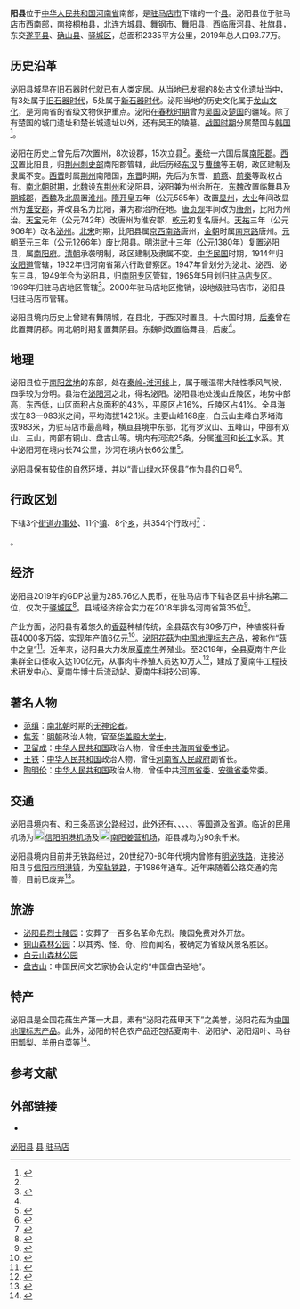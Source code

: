 {{Infobox China County
| county =泌阳县
| Photo =
| Photoname=
| Oldname = 比阳
| nameorigin = 位于泌水之北
| map =
| map size =
| Pinyin =bì yáng xiàn
| Belong =[[河南省|河南省]][[驻马店市|驻马店市]]
| Types = [[县|县]]
| admincode = 411726
| founded = 
| neighbor = [[方城县|方城县]]、[[舞阳县|舞阳县]]、[[舞钢市|舞钢市]]、[[遂平县|遂平县]]、[[驿城区|驿城区]]、[[确山县|确山县]]、[[桐柏县|桐柏县]]、[[唐河县|唐河县]]、[[社旗县|社旗县]]
| seat =[[泌水街道|泌水街道]]
| officerTitle = 县委书记
| officer = 张树营
| officerTitle2 = 县长
| officer2 = 魏华伟
| division = 22
| town= 8
| township = 11
| subdistrict = 3
| dialect= 中原官话
| post code= 463000
| phone code =  396
| carlicense = 豫Q
| coordinate = 
| area =2335
| area land =
| area water =
| census yr = 2019
| pop =93.77万<ref name=stat>{{cite book |author1=河南省统计局 |title=河南统计年鉴2020 |publisher=中国统计出版社 |location=北京 |accessdate=2021-04-25}}</ref>
| density =
| GDP =285.76亿<ref name=stat />
| GDPPC = 42,338<ref name=stat />
| GDP_as_of = 2019
| web =http://www.biyang.gov.cn/
| web_title  = 泌阳县人民政府
}}

'''{{ruby-py|泌|-{zh-cn:bì;zh-tw:ㄅㄧˋ;zh-hk:bat<sup>6</sup>}-}}阳县'''位于[[中华人民共和国|中华人民共和国]][[河南省|河南省]]南部，是[[驻马店市|驻马店市]]下辖的一个[[县_(中华人民共和国)|县]]。泌阳县位于驻马店市西南部，南接[[桐柏县|桐柏县]]，北连[[方城县|方城县]]、[[舞钢市|舞钢市]]、[[舞阳县|舞阳县]]，西临[[唐河县|唐河县]]、[[社旗县|社旗县]]，东交[[遂平县|遂平县]]、[[确山县|确山县]]、[[驿城区|驿城区]]，总面积2335平方公里，2019年总人口93.77万。

== 历史沿革 ==
泌阳县域早在[[旧石器时代|旧石器时代]]就已有人类定居。从当地已发掘的8处古文化遗址当中，有3处属于[[旧石器时代|旧石器时代]]，5处属于[[新石器时代|新石器时代]]。泌阳当地的历史文化属于[[龙山文化|龙山文化]]，是河南省的省级文物保护重点。泌阳在[[春秋时期|春秋时期]]曾为[[吴国|吴国]]及[[楚国|楚国]]的疆域。除了有楚国的城门遗址和楚长城遗址以外，还有吴王的陵墓。[[战国时期|战国时期]]分属楚国与[[韩国_(战国)|韩国]]<ref name=his1>{{cite web |title=泌阳概括 |url=http://www.biyang.gov.cn/home/index/columnList/columnID/11 |website=泌阳县人民政府 |accessdate=2021-04-06}}</ref>。

泌阳在历史上曾先后7次置州，8次设郡，15次立县<ref name=his1 />。[[秦朝|秦]]统一六国后属[[南阳郡|南阳郡]]。[[西汉|西汉]]置比阳县，归[[荆州刺史部|荆州刺史部]]南阳郡管辖，此后历经[[东汉|东汉]]与[[曹魏|曹魏]]等王朝，政区建制及隶属不变。[[西晋|西晋]]时属[[荆州_(古代)|荆州]]南阳国，[[东晋|东晋]]时期，先后为东晋、[[前燕|前燕]]、[[前秦|前秦]]等政权占有。[[南北朝时期|南北朝时期]]，[[北魏|北魏]]设[[东荆州|东荆州]]和泌阳县，泌阳兼为州治所在。[[东魏|东魏]]改置临舞县及[[期城郡|期城郡]]，[[西魏|西魏]]及[[北周|北周]]置[[淮州_(554年)|淮州]]。[[隋朝|隋]][[开皇|开皇]]五年（公元585年）改置[[显州_(隋朝)|显州]]，[[大业_(年号)|大业]]年间改显州为[[淮安郡_(隋朝)|淮安郡]]，并改县名为比阳，兼为郡治所在地。[[唐朝|唐]][[贞观|贞观]]年间改为[[唐州_(唐朝)|唐州]]，比阳为州治。[[天宝_(唐朝)|天宝]]元年（公元742年）改唐州为淮安郡，[[乾元_(唐朝)|乾元]]初复名唐州。[[天祐_(唐朝)|天祐]]三年（公元906年）改名[[泌州|泌州]]。[[北宋|北宋]]时期，比阳县属[[京西南路|京西南路]]唐州，[[金朝|金朝]]时属[[南京路_(金朝)|南京路]]唐州。[[元朝|元朝]][[至元_(忽必烈)|至元]]三年（公元1266年）废比阳县。[[明朝|明]][[洪武|洪武]]十三年（公元1380年）复置泌阳县，属[[南阳府|南阳府]]。[[清朝|清朝]]承袭明制，政区建制及隶属不变。[[中华民国|中华民国]]时期，1914年归[[汝阳道|汝阳道]]管辖，1932年归河南省第六行政督察区。1947年曾划分为泌北、泌西、泌东三县，1949年合为泌阳县，归[[南阳专区|南阳专区]]管辖，1965年5月划归[[驻马店专区|驻马店专区]]。1969年归驻马店地区管辖<ref name=his2>{{cite book |author1=河南省地方史志编纂委员会 |title=河南省志：区域建置志 地貌山河志 |date=1994-11 |publisher=河南人民出版社 |location=郑州 |accessdate=2021-04-27}}</ref>。2000年驻马店地区撤销，设地级驻马店市，泌阳县归驻马店市管辖。

泌阳县境内历史上曾建有舞阴城，在县北，于西汉时置县。十六国时期，[[后秦|后秦]]曾在此置舞阴郡。南北朝时期复置舞阴县。东魏时改置临舞县，后废<ref name=his2 />。

== 地理 ==
泌阳县位于[[南阳盆地|南阳盆地]]的东部，处在[[秦岭-淮河线|秦岭-淮河线]]上，属于暖温带大陆性季风气候，四季较为分明。县治在[[泌阳河|泌阳河]]之北，得名泌阳。泌阳县地处浅山丘陵区，地势中部高，东西低，山区面积占总面积的43%，平原区占16%，丘陵区占41%。全县海拔在83—983米之间，平均海拔142.1米。主要山峰168座，白云山主峰白茅堵海拔983米，为驻马店市最高峰，横亘县境中东部，北有罗汉山、五峰山，中部有双山、三山，南部有铜山、盘古山等。境内有河流25条，分属[[淮河|淮河]]和[[长江|长江]]水系。其中泌阳河在境内长74公里，沙河在境内长66公里<ref name=sz>{{cite book |author1=河南省地方史志编委会 |title=河南省志：市地县概况 |date=1995-08 |publisher=河南人民出版社 |location=郑州 |accessdate=2021-04-28}}</ref>。

泌阳县保有较佳的自然环境，并以“青山绿水环保县”作为县的口号<ref name="countywebsite">{{cite web|url=http://202.102.233.134/xqzx/by/bymain.htm|title=中国驻马店泌阳|accessdate=2009-04-07|deadurl=yes|archiveurl=https://web.archive.org/web/20070928220856/http://202.102.233.134/xqzx/by/bymain.htm|archivedate=2007-09-28}}</ref>。

== 行政区划 ==
{{PAGENAMEBASE}}下辖3个[[街道办事处|街道办事处]]、11个[[行政建制镇|镇]]、8个[[乡_(中华人民共和国)|乡]]，共354个行政村<ref>{{PRC admin/ref sgc|41/17/26}}</ref>：

{{PRC admin/children|41/17/26}}。

== 经济 ==
泌阳县2019年的GDP总量为285.76亿人民币，在驻马店市下辖各区县中排名第二位，仅次于[[驿城区|驿城区]]<ref>{{cite web |title=驻马店市2019年1-12月各县区主要统计数据 |url=https://www.zhumadian.gov.cn/html/site_gov/articles/202004/104968.html |accessdate=2020-09-04 |archive-date=2020-08-10 |archive-url=https://web.archive.org/web/20200810055832/https://www.zhumadian.gov.cn/html/site_gov/articles/202004/104968.html |dead-url=no }}</ref>。县域经济综合实力在2018年排名河南省第35位<ref>{{cite web |title=经济发展 |url=http://www.biyang.gov.cn/home/index/columnList/columnID/14 |website=泌阳县人民政府 |accessdate=2021-04-06}}</ref>。

产业方面，泌阳县有着悠久的[[香菇|香菇]]种植传统，全县菇农有30多万户，种植袋料香菇4000多万袋，实现年产值6亿元<ref>{{cite news |title=河南泌阳5位农民出国当起香菇种植“洋师傅” |url=https://m.sohu.com/n/448410698/ |accessdate=2020-09-04 |date=2020-05-09}}</ref>。[[泌阳花菇|泌阳花菇]]为[[中国地理标志产品|中国地理标志产品]]，被称作“菇中之皇”<ref>{{cite web |title=泌阳花菇 |url=http://www.cpgi.org.cn/?c=index&a=detail&cataid=15&id=658 |website=地理标志网 |accessdate=2020-09-04 |archive-date=2021-04-23 |archive-url=https://web.archive.org/web/20210423013202/http://www.cpgi.org.cn/?c=index&a=detail&cataid=15&id=658 |dead-url=no }}</ref>。近年来，泌阳县大力发展[[夏南牛|夏南牛]]养殖业。至2019年，全县夏南牛产业集群全口径收入达100亿元，从事肉牛养殖人员达10万人<ref>{{cite news |title=驻马店泌阳县强力推进夏南牛产业集聚发展 |url=https://www.thepaper.cn/newsDetail_forward_5008281 |accessdate=2020-09-04 |date=2019-11-20 |archive-date=2021-04-18 |archive-url=https://web.archive.org/web/20210418190735/https://www.thepaper.cn/newsDetail_forward_5008281 |dead-url=no }}</ref>，建成了夏南牛工程技术研发中心、夏南牛博士后流动站、夏南牛科技公司等。

== 著名人物 ==
* [[范缜|范缜]]：[[南北朝|南北朝]]时期的[[无神论者|无神论者]]。
* [[焦芳|焦芳]]：[[明朝|明朝]]政治人物，官至[[华盖殿大学士|华盖殿大学士]]。
* [[卫留成|卫留成]]：[[中华人民共和国|中华人民共和国]]政治人物，曾任[[中国共产党海南省委员会|中共海南省委书记]]。
* [[王铁_(1957年)|王铁]]：[[中华人民共和国|中华人民共和国]]政治人物，曾任[[河南省人民政府|河南省人民政府]]副省长。
* [[陶明伦|陶明伦]]：[[中华人民共和国|中华人民共和国]]政治人物，曾任中共[[中国共产党河南省委员会|河南省委]]、[[中国共产党安徽省委员会|安徽省委]]常委。

== 交通 ==
泌阳县境内有{{China Expwy Name|G0421}}、{{China Expwy Name|G40}}和{{China Expwy Name|S38|P=Henan}}三条高速公路经过，此外还有{{中国国道名|240}}、{{中国省道名|330|P=河南}}、{{中国省道名|331|P=河南}}、{{中国省道名|332|P=河南}}、{{中国省道名|333|P=河南}}、{{中国省道名|529|P=河南}}等[[中华人民共和国国道|国道]]及[[河南省道|省道]]。临近的民用机场为[[File:Airport_Sign.svg|20px]][[信阳明港机场|信阳明港机场]]及[[File:Airport_Sign.svg|20px]][[南阳姜营机场|南阳姜营机场]]，距县城均为90余千米。

泌阳县境内目前并无铁路经过，20世纪70-80年代境内曾修有[[明泌铁路|明泌铁路]]，连接泌阳县与[[信阳市|信阳市]][[明港镇|明港镇]]，为[[窄轨铁路|窄轨铁路]]，于1986年通车。近年来随着公路交通的完善，目前已废弃<ref>{{cite book |author1=泌阳县地方史志编纂委员会 |title=泌阳县志 |publisher=中州古籍出版社 |location=郑州}}</ref>。

== 旅游 ==
* [[泌阳县烈士陵园|泌阳县烈士陵园]]：安葬了一百多名革命先烈。陵园免费对外开放。
* [[铜山森林公园|铜山森林公园]]：以其秀、怪、奇、险而闻名，被确定为省级风景名胜区。
* [[白云山森林公园|白云山森林公园]]
* [[盘古山|盘古山]]：中国民间文艺家协会认定的“中国盘古圣地”。

== 特产 ==
泌阳县是全国花菇生产第一大县，素有“泌阳花菇甲天下”之美誉，泌阳花菇为[[中国地理标志产品|中国地理标志产品]]。此外，泌阳的特色农产品还包括夏南牛、泌阳驴、泌阳烟叶、马谷田瓢梨、羊册白菜等<ref>{{cite web |title=名企特产 |url=http://www.biyang.gov.cn/home/index/columnList/columnID/17 |website=泌阳县人民政府 |accessdate=2021-04-06}}</ref>。

== 参考文献 ==
{{reflist}}

== 外部链接 ==
* {{Official website|http://www.biyang.gov.cn/|name=泌阳县人民政府}}

{{泌阳县行政区划}}
{{驻马店市行政区划}}
{{河南行政区划}}

[[category:泌阳县|]]
[[category:驻马店区县|县]]
[[category:河南省县份|驻马店]]